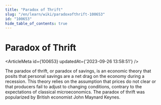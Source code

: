 ```yaml
---
title: "Paradox of Thrift"
slug: "/en/learn/wiki/paradoxofthrift-100653"
id: "100653"
hide_table_of_contents: true
---
```



# Paradox of Thrift

<ArticleMeta id={100653} updatedAt={'2023-09-26 13:58:51'} />
<div className='border-solid border-b border-t-0 my-4 border-[var(--ifm-color-gray-300)]' />

The paradox of thrift, or paradox of savings, is an economic theory that posits that personal savings are a net drag on the economy during a recession. This theory relies on the assumption that prices do not clear or that producers fail to adjust to changing conditions, contrary to the expectations of classical microeconomics. The paradox of thrift was popularized by British economist John Maynard Keynes.
